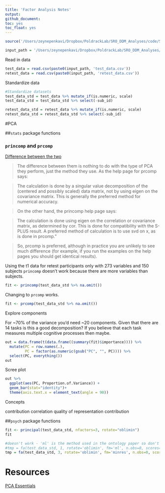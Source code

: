 ```yaml
---
title: 'Factor Analysis Notes'
output:
github_document:
toc: yes
toc_float: yes
---
```


```r
source('/Users/zeynepenkavi/Dropbox/PoldrackLab/SRO_DDM_Analyses/code/SRO_DDM_Analyses_Helper_Functions.R')

input_path = '/Users/zeynepenkavi/Dropbox/PoldrackLab/SRO_DDM_Analyses/input/'
```

Read in data

```r
test_data = read.csv(paste0(input_path, 'test_data.csv'))
retest_data = read.csv(paste0(input_path, 'retest_data.csv'))
```

Standardize data

```r
#Standardize datasets
test_data_std = test_data %>% mutate_if(is.numeric, scale)
test_data_std = test_data_std %>% select(-sub_id)

retest_data_std = retest_data %>% mutate_if(is.numeric, scale)
retest_data_std = retest_data_std %>% select(-sub_id)
```

#PCA

##`stats` package functions

### `princomp` and `prcomp`  
[Difference between the two](https://stats.stackexchange.com/questions/20101/what-is-the-difference-between-r-functions-prcomp-and-princomp)

> The difference between them is nothing to do with the type of PCA they perform, just the method they use. As the help page for prcomp says:

>The calculation is done by a singular value decomposition of the (centered and possibly scaled) data matrix, not by using eigen on the covariance matrix. This is generally the preferred method for numerical accuracy.

>On the other hand, the princomp help page says:

>The calculation is done using eigen on the correlation or covariance matrix, as determined by cor. This is done for compatibility with the S-PLUS result. A preferred method of calculation is to use svd on x, as is done in prcomp."

>So, prcomp is preferred, although in practice you are unlikely to see much difference (for example, if you run the examples on the help pages you should get identical results).

Using the t1 data for retest participants only with 273 variables and 150 subjects `princomp` doesn't work because there are more variables than subjects.

```r
fit <- princomp(test_data_std %>% na.omit())
```

Changing to `prcomp` works.

```r
fit <- prcomp(test_data_std %>% na.omit())
```

Explore components  

For ~70% of the variance you'd need ~20 components. Given that there are 14 tasks is this a good decomposition? If you believe that each task measures multiple cognitive processes then maybe.

```r
out = data.frame(t(data.frame((summary(fit)$importance)))) %>%
  mutate(PC = row.names(.),
         PC = factor(as.numeric(gsub("PC", "", PC)))) %>%
  select(PC, everything()) 
out
```

Scree plot

```r
out %>%
  ggplot(aes(PC, Proportion.of.Variance)) +
  geom_bar(stat="identity")+
  theme(axis.text.x = element_text(angle = 90))
```

Concepts

contribution
correlation
quality of representation
contribution

##`psych` package functions

```r
fit <- principal(test_data_std, nfactors=3, rotate="oblimin")
fit

#doesn't work - 'ml' is the method used in the ontology paper so don't really want to diverge from it
#tmp = fa(test_data_std, 1, rotate='oblimin', fm='ml', n.obs=0, scores='tenBerge')
tmp = fa(test_data_std, 3, rotate='oblimin', fm='minres', n.obs=0, scores='tenBerge')

```

# Resources

[PCA Essentials](http://www.sthda.com/english/articles/31-principal-component-methods-in-r-practical-guide/112-pca-principal-component-analysis-essentials/)